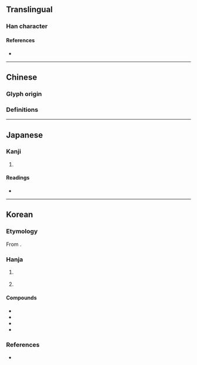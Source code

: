 {{also|孽}}
{{character info}}
==Translingual==

===Han character===
{{Han char|rn=39|rad=子|as=16|sn=19|four=|canj=UJND|ids=⿱辥子}}

====References====
* {{Han ref|kx=0281.050|dkj=07046|dj=0551.050|hdz=21020.080|uh=5B7C|ud=23420}}

----

==Chinese==

===Glyph origin===
{{Han etym}}

===Definitions===
{{zh-see|孽|v}}

----

==Japanese==

===Kanji===
{{ja-kanji|grade=|rs=子16}}

# {{rfdef|ja|sort=子16}}

====Readings====
* {{ja-readings|on=[[げつ]] (getsu), [[げち]] (gechi)|kun=[[わきばら]] (wakibara), [[ひこばえ]] (hikobae), [[わざはひ]] (wazahahi)}}

----

==Korean==

===Etymology===
From {{der|ko|ltc|-}} {{ltc-l|孽}}. {{hanja-hunmong|얼〮|el|天倫#상31B|alt=孽}}

===Hanja===
{{ko-hanja-search}}
{{ko-hanja|[[서자]]([[庶子]])|얼}}

# {{lb|ko|historical}} {{hanja form of|얼|[[son]] of a [[concubine]]}}
# {{lb|ko|archaic}} {{hanja form of|얼|[[evil]]}}

====Compounds====
{{der-top|Compounds}}
* {{ko-l|서얼|[[son]] of a [[concubine]]|庶孼}}
* {{ko-l|얼자|[[son]] of a [[concubine]]|[[孽子|孼子]]}}
* {{ko-l|요얼|[[妖孽|妖孼]]}}
* {{ko-l|작얼|[[作孽|作孼]]}}
{{der-bottom}}

===References===
* {{R:hanjadoc|2509}}